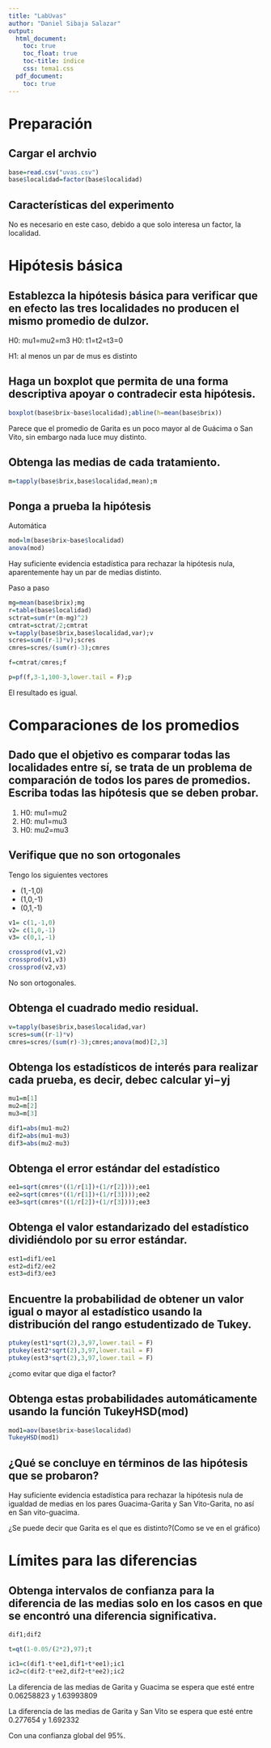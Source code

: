 ```yaml
---
title: "LabUvas"
author: "Daniel Sibaja Salazar"
output:
  html_document:
    toc: true
    toc_float: true
    toc-title: índice
    css: tema1.css
  pdf_document:
    toc: true
---
```

# Preparación 

## Cargar el archvio 
```r
base=read.csv("uvas.csv")
base$localidad=factor(base$localidad)
```

## Características del experimento

No es necesario en este caso, debido a que solo interesa un factor, la localidad.

# Hipótesis básica

## Establezca la hipótesis básica para verificar que en efecto las tres localidades no producen el mismo promedio de dulzor.

H0: mu1=mu2=m3
H0: t1=t2=t3=0

H1: al menos un par de mus es distinto

## Haga un boxplot que permita de una forma descriptiva apoyar o contradecir esta hipótesis.

```r
boxplot(base$brix~base$localidad);abline(h=mean(base$brix))


```
Parece que el promedio de Garita es un poco mayor al de Guácima o San Vito, sin embargo nada luce muy distinto. 

## Obtenga las medias de cada tratamiento.

```r
m=tapply(base$brix,base$localidad,mean);m
```

## Ponga a prueba la hipótesis

Automática

```r
mod=lm(base$brix~base$localidad)
anova(mod)
```
Hay suficiente evidencia estadística para rechazar la hipótesis nula, aparentemente hay un par de medias distinto. 

Paso a paso

```r
mg=mean(base$brix);mg
r=table(base$localidad)
sctrat=sum(r*(m-mg)^2)
cmtrat=sctrat/2;cmtrat
v=tapply(base$brix,base$localidad,var);v
scres=sum((r-1)*v);scres
cmres=scres/(sum(r)-3);cmres

f=cmtrat/cmres;f

p=pf(f,3-1,100-3,lower.tail = F);p

```
El resultado es igual. 


# Comparaciones de los promedios

## Dado que el objetivo es comparar todas las localidades entre sí, se trata de un problema de comparación de todos los pares de promedios. Escriba todas las hipótesis que se deben probar.

1. H0: mu1=mu2
2. H0: mu1=mu3
3. H0: mu2=mu3


## Verifique que no son ortogonales

Tengo los siguientes vectores

* (1,-1,0)
* (1,0,-1)
* (0,1,-1)

```r
v1= c(1,-1,0)
v2= c(1,0,-1)
v3= c(0,1,-1)

crossprod(v1,v2)
crossprod(v1,v3)
crossprod(v2,v3)
```

No son ortogonales. 

## Obtenga el cuadrado medio residual.

```r
v=tapply(base$brix,base$localidad,var)
scres=sum((r-1)*v)
cmres=scres/(sum(r)-3);cmres;anova(mod)[2,3]
```
## Obtenga los estadísticos de interés para realizar cada prueba, es decir, debec calcular yi−yj

```r
mu1=m[1]
mu2=m[2]
mu3=m[3]

dif1=abs(mu1-mu2)
dif2=abs(mu1-mu3)
dif3=abs(mu2-mu3)
```

## Obtenga el error estándar del estadístico 

```r
ee1=sqrt(cmres*((1/r[1])+(1/r[2])));ee1
ee2=sqrt(cmres*((1/r[1])+(1/r[3])));ee2
ee3=sqrt(cmres*((1/r[2])+(1/r[3])));ee3
```

## Obtenga el valor estandarizado del estadístico dividiéndolo por su error estándar.


```r
est1=dif1/ee1
est2=dif2/ee2
est3=dif3/ee3
```

## Encuentre la probabilidad de obtener un valor igual o mayor al estadístico usando la distribución del rango estudentizado de Tukey.

```r
ptukey(est1*sqrt(2),3,97,lower.tail = F)
ptukey(est2*sqrt(2),3,97,lower.tail = F)
ptukey(est3*sqrt(2),3,97,lower.tail = F)
```

¿como evitar que diga el factor?

## Obtenga estas probabilidades automáticamente usando la función TukeyHSD(mod)

```r
mod1=aov(base$brix~base$localidad)
TukeyHSD(mod1)
```

## ¿Qué se concluye en términos de las hipótesis que se probaron?

Hay suficiente evidencia estadística para rechazar la hipótesis nula de igualdad de medias en los pares Guacima-Garita y San Vito-Garita, no así en San vito-guacima. 

¿Se puede decir que Garita es el que es distinto?(Como se ve en el gráfico)

# Límites para las diferencias

## Obtenga intervalos de confianza para la diferencia de las medias solo en los casos en que se encontró una diferencia significativa.

```r
dif1;dif2

t=qt(1-0.05/(2*2),97);t

ic1=c(dif1-t*ee1,dif1+t*ee1);ic1
ic2=c(dif2-t*ee2,dif2+t*ee2);ic2

```
La diferencia de las medias de Garita y Guacima se espera que esté entre 0.06258823 y 1.63993809 


La diferencia de las medias de Garita y San Vito se espera que esté entre 0.277654 y 1.692332 


Con una confianza global del 95%. 